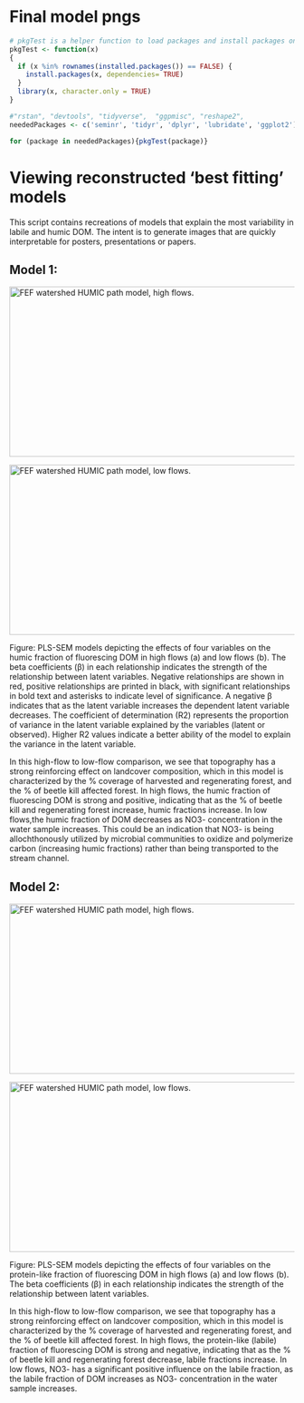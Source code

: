 # Final model pngs

```r
# pkgTest is a helper function to load packages and install packages only when they are not installed yet.
pkgTest <- function(x)
{
  if (x %in% rownames(installed.packages()) == FALSE) {
    install.packages(x, dependencies= TRUE)
  }
  library(x, character.only = TRUE)
}

#"rstan", "devtools", "tidyverse",  "ggpmisc", "reshape2", 
neededPackages <- c('seminr', 'tidyr', 'dplyr', 'lubridate', 'ggplot2')

for (package in neededPackages){pkgTest(package)}
```

# Viewing reconstructed 'best fitting' models

This script contains recreations of models that explain the most variability in labile and humic DOM. The intent is to generate images that are quickly interpretable for posters, presentations or papers. 

## Model 1: 

<img src="images/humic_high_PLS.png" alt="FEF watershed HUMIC path model, high flows." width="800" height="300">

<img src="images/humic_low_PLS.png" alt="FEF watershed HUMIC path model, low flows." width="800" height="300">

Figure: PLS-SEM models depicting the effects of four variables on the humic fraction of fluorescing DOM in high flows (a) and low flows (b). The beta coefficients (β) in each relationship indicates the strength of the relationship between latent variables. Negative relationships are shown in red, positive relationships are printed in black, with significant relationships in bold text and asterisks to indicate level of significance. A negative β indicates that as the latent variable increases the dependent latent variable decreases. The coefficient of determination (R2) represents the proportion of variance in the latent variable explained by the variables (latent or observed). Higher R2 values indicate a better ability of the model to explain the variance in the latent variable. 

In this high-flow to low-flow comparison, we see that topography has a strong reinforcing effect on landcover composition, which in this model is characterized by the % coverage of harvested and regenerating forest, and the % of beetle kill affected forest. In high flows, the humic fraction of fluorescing DOM is strong and positive, indicating that as the % of beetle kill and regenerating forest increase, humic fractions increase. In low flows,the humic fraction of DOM decreases as NO3- concentration in the water sample increases. This could be an indication that NO3- is being allochthonously utilized by microbial communities to oxidize and polymerize carbon (increasing humic fractions) rather than being transported to the stream channel. 

## Model 2: 

<img src="images/labile_high_PLS.png" alt="FEF watershed HUMIC path model, high flows." width="800" height="300">

<img src="images/labile_low_PLS.png" alt="FEF watershed HUMIC path model, low flows." width="800" height="300">

Figure: PLS-SEM models depicting the effects of four variables on the protein-like fraction of fluorescing DOM in high flows (a) and low flows (b). The beta coefficients (β) in each relationship indicates the strength of the relationship between latent variables.

In this high-flow to low-flow comparison, we see that topography has a strong reinforcing effect on landcover composition, which in this model is characterized by the % coverage of harvested and regenerating forest, and the % of beetle kill affected forest. In high flows, the protein-like (labile) fraction of fluorescing DOM is strong and negative, indicating that as the % of beetle kill and regenerating forest decrease, labile fractions increase. In low flows, NO3- has a significant positive influence on the labile fraction, as the labile fraction of DOM increases as NO3- concentration in the water sample increases. 